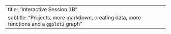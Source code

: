---
title: "Interactive Session 1B"
subtitle: "Projects, more markdown, creating data, more functions and a `ggplot2` graph"
---